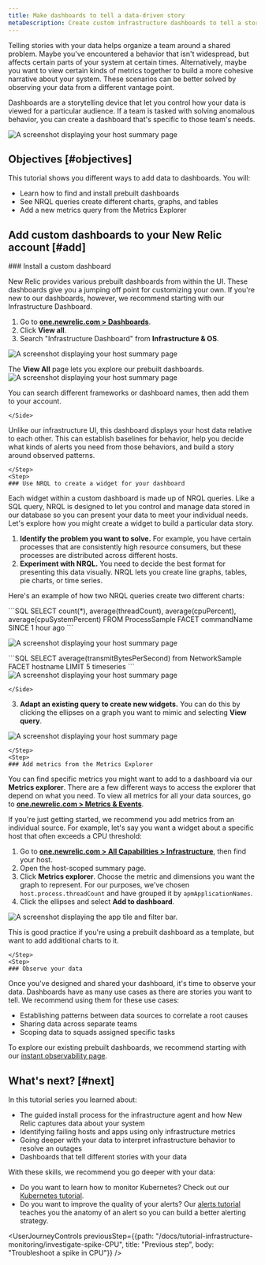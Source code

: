 ```yaml
---
title: Make dashboards to tell a data-driven story 
metaDescription: Create custom infrastructure dashboards to tell a story about your system. 
---
```







Telling stories with your data helps organize a team around a shared problem. Maybe you've encountered a behavior that isn't widespread, but affects certain parts of your system at certain times. Alternatively, maybe you want to view certain kinds of metrics together to build a more cohesive narrative about your system. These scenarios can be better solved by observing your data from a different vantage point. 

Dashboards are a storytelling device that let you control how your data is viewed for a particular audience. If a team is tasked with solving anomalous behavior, you can create a dashboard that's specific to those team's needs.

<img
    title="Your host summary page when you go to Infrastructure"
    alt="A screenshot displaying your host summary page"
    src={customDash}
/> 

## Objectives [#objectives]

This tutorial shows you different ways to add data to dashboards. You will:

* Learn how to find and install prebuilt dashboards
* See NRQL queries create different charts, graphs, and tables
* Add a new metrics query from the Metrics Explorer

## Add custom dashboards to your New Relic account [#add]

<Steps>
    <Step>
    ### Install a custom dashboard 

New Relic provides various prebuilt dashboards from within the UI. These dashboards give you a jumping off point for customizing your own. If you're new to our dashboards, however, we recommend starting with our Infrastructure Dashboard.

1. Go to **[one.newrelic.com > Dashboards](https://one.newrelic.com/dashboards)**. 
2. Click **View all**.
3. Search "Infrastructure Dashboard" from **Infrastructure & OS**.

<SideBySide>
    <Side>
<img
    title="Your host summary page when you go to Infrastructure"
    alt="A screenshot displaying your host summary page"
    src={viewAll}
/> 

The **View All** page lets you explore our prebuilt dashboards. 
    </Side>
    <Side>
<img
    title="Your host summary page when you go to Infrastructure"
    alt="A screenshot displaying your host summary page"
    src={infraDash}
/> 

You can search different frameworks or dashboard names, then add them to your account. 

    </Side>
</SideBySide>

Unlike our infrastructure UI, this dashboard displays your host data relative to each other. This can establish baselines for behavior, help you decide what kinds of alerts you need from those behaviors, and build a story around observed patterns.

    </Step>
    <Step>
    ### Use NRQL to create a widget for your dashboard 

Each widget within a custom dashboard is made up of NRQL queries. Like a SQL query, NRQL is designed to let you control and manage data stored in our database so you can present your data to meet your individual needs. Let's explore how you might create a widget to build a particular data story.

1. **Identify the problem you want to solve.** For example, you have certain processes that are consistently high resource consumers, but these processes are distributed across different hosts. 
2. **Experiment with NRQL.** You need to decide the best format for presenting this data visually. NRQL lets you create line graphs, tables, pie charts, or time series. 

Here's an example of how two NRQL queries create two different charts:

<SideBySide>
    <Side>
        ```SQL
        SELECT count(*), average(threadCount), average(cpuPercent), average(cpuSystemPercent) FROM ProcessSample FACET commandName SINCE 1 hour ago
        ```
    </Side>
    <Side>

<img
    title="Your host summary page when you go to Infrastructure"
    alt="A screenshot displaying your host summary page"
    src={processBreak}
/>     

</Side>
</SideBySide>

<SideBySide>
    <Side>
        ```SQL
        SELECT average(transmitBytesPerSecond) from NetworkSample FACET hostname LIMIT 5 timeseries
        ```
    </Side>
    <Side>
<img
    title="Your host summary page when you go to Infrastructure"
    alt="A screenshot displaying your host summary page"
    src={networkTime}
/>    

    </Side>
</SideBySide>

3. **Adapt an existing query to create new widgets.** You can do this by clicking the ellipses on a graph you want to mimic and selecting **View query**. 

<img
    title="Your host summary page when you go to Infrastructure"
    alt="A screenshot displaying your host summary page"
    src={viewQuery}
/>    

    </Step>
    <Step>
    ### Add metrics from the Metrics Explorer

You can find specific metrics you might want to add to a dashboard via our **Metrics explorer**. There are a few different ways to access the explorer that depend on what you need. To view all metrics for all your data sources, go to **[one.newrelic.com > Metrics & Events](https://one.newrelic.com/data-explorer)**.

If you're just getting started, we recommend you add metrics from an individual source. For example, let's say you want a widget about a specific host that often exceeds a CPU threshold:

1. Go to **[one.newrelic.com > All Capabilities > Infrastructure](https://one.newrelic.com/infra/infrastructure/hosts)**, then find your host.
2. Open the host-scoped summary page.
3. Click **Metrics explorer**. Choose the metric and dimensions you want the graph to represent. For our purposes, we've chosen `host.process.threadCount` and have grouped it by `apmApplicationNames`. 
4. Click the ellipses and select **Add to dashboard**.

<img
    title="Filter by the failing apps"
    alt="A screenshot displaying the app tile and filter bar."
    src={createDashboard}
/> 

This is good practice if you're using a prebuilt dashboard as a template, but want to add additional charts to it. 

    </Step>
    <Step>
    ### Observe your data

Once you've designed and shared your dashboard, it's time to observe your data. Dashboards have as many use cases as there are stories you want to tell. We recommend using them for these use cases:

* Establishing patterns between data sources to correlate a root causes 
* Sharing data across separate teams
* Scoping data to squads assigned specific tasks

To explore our existing prebuilt dashboards, we recommend starting with our [instant observability page](https://newrelic.com/instant-observability).  
    </Step>
</Steps>

## What's next? [#next]

In this tutorial series you learned about:

* The guided install process for the infrastructure agent and how New Relic captures data about your system
* Identifying failing hosts and apps using only infrastructure metrics
* Going deeper with your data to interpret infrastructure behavior to resolve an outages
* Dashboards that tell different stories with your data

With these skills, we recommend you go deeper with your data:

* Do you want to learn how to monitor Kubernetes? Check out our [Kubernetes tutorial](docs/tutorial-create-alerts/create-new-relic-alerts).
* Do you want to improve the quality of your alerts? Our [alerts tutorial](docs/tutorial-create-alerts/create-new-relic-alerts) teaches you the anatomy of an alert so you can build a better alerting strategy. 

<UserJourneyControls
    previousStep={{path: "/docs/tutorial-infrastructure-monitoring/investigate-spike-CPU", title: "Previous step", body: "Troubleshoot a spike in CPU"}}
/>